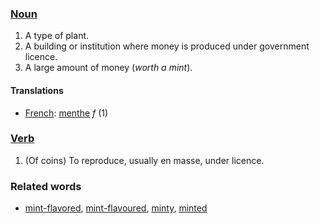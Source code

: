 ===[[Noun]]===

# A type of plant.
# A building or institution where money is produced under government licence.
# A large amount of money (''worth a mint'').

====Translations====
*[[French]]: [[menthe]] ''f'' (1)

===[[Verb]]===

# (Of coins) To reproduce, usually en masse, under licence.

===Related words===

*[[mint-flavored]], [[mint-flavoured]], [[minty]], [[minted]]